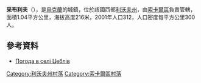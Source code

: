 {{coord|50|25|17|N|24|3|31|E|scale:100000|display=title}}

'''采布利夫'''（{{lang-uk|Цеблів}}），是[[烏克蘭|烏克蘭]]的城鎮，位於該國西部[[利沃夫州|利沃夫州]]，由[[索卡爾區|索卡爾區]]負責管轄，面積1.04平方公里，海拔高度216米，2001年人口312，人口密度每平方公里300人。

==參考資料==
* [http://weather.in.ua/ua/l'vovskaja/27671 Погода в селі Цеблів]

[[Category:利沃夫州村落|Category:利沃夫州村落]]
[[Category:索卡爾區村落|Category:索卡爾區村落]]


{{Lviv-geo-stub}}